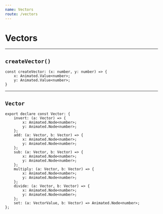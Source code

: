 ```yaml
---
name: Vectors
route: /vectors
---
```


# Vectors

---

## `createVector()`

```tsx
const createVector: (x: number, y: number) => {
    x: Animated.Value<number>;
    y: Animated.Value<number>;
}
```

---

## `Vector`

```tsx
export declare const Vector: {
    invert: (a: Vector) => {
        x: Animated.Node<number>;
        y: Animated.Node<number>;
    };
    add: (a: Vector, b: Vector) => {
        x: Animated.Node<number>;
        y: Animated.Node<number>;
    };
    sub: (a: Vector, b: Vector) => {
        x: Animated.Node<number>;
        y: Animated.Node<number>;
    };
    multiply: (a: Vector, b: Vector) => {
        x: Animated.Node<number>;
        y: Animated.Node<number>;
    };
    divide: (a: Vector, b: Vector) => {
        x: Animated.Node<number>;
        y: Animated.Node<number>;
    };
    set: (a: VectorValue, b: Vector) => Animated.Node<number>;
};
```
